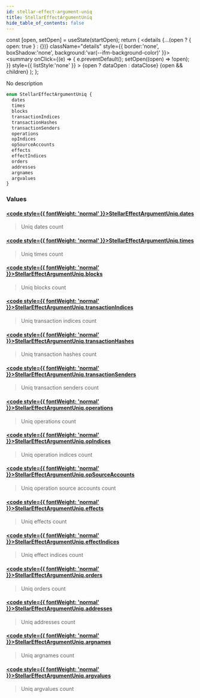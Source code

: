 ```yaml
---
id: stellar-effect-argument-uniq
title: StellarEffectArgumentUniq
hide_table_of_contents: false
---
```







  const [open, setOpen] = useState(startOpen);
  return (
    <details {...(open ? { open: true } : {})} className="details" style={{ border:'none', boxShadow:'none', background:'var(--ifm-background-color)' }}>
      <summary
        onClick={(e) => {
          e.preventDefault();
          setOpen((open) => !open);
        }}
        style={{ listStyle:'none' }}
      >
      {open ? dataOpen : dataClose}
      </summary>
      {open && children}
    </details>
  );
};








No description


```graphql
enum StellarEffectArgumentUniq {
  dates
  times
  blocks
  transactionIndices
  transactionHashes
  transactionSenders
  operations
  opIndices
  opSourceAccounts
  effects
  effectIndices
  orders
  addresses
  argnames
  argvalues
}
```




### Values

#### [<code style={{ fontWeight: 'normal' }}>StellarEffectArgumentUniq.<b>dates</b></code>](#)  
> 
> 
> Uniq dates count
> 

#### [<code style={{ fontWeight: 'normal' }}>StellarEffectArgumentUniq.<b>times</b></code>](#)  
> 
> 
> Uniq times count
> 

#### [<code style={{ fontWeight: 'normal' }}>StellarEffectArgumentUniq.<b>blocks</b></code>](#)  
> 
> 
> Uniq blocks count
> 

#### [<code style={{ fontWeight: 'normal' }}>StellarEffectArgumentUniq.<b>transactionIndices</b></code>](#)  
> 
> 
> Uniq transaction indices count
> 

#### [<code style={{ fontWeight: 'normal' }}>StellarEffectArgumentUniq.<b>transactionHashes</b></code>](#)  
> 
> 
> Uniq transaction hashes count
> 

#### [<code style={{ fontWeight: 'normal' }}>StellarEffectArgumentUniq.<b>transactionSenders</b></code>](#)  
> 
> 
> Uniq transaction senders count
> 

#### [<code style={{ fontWeight: 'normal' }}>StellarEffectArgumentUniq.<b>operations</b></code>](#)  
> 
> 
> Uniq operations count
> 

#### [<code style={{ fontWeight: 'normal' }}>StellarEffectArgumentUniq.<b>opIndices</b></code>](#)  
> 
> 
> Uniq operation indices count
> 

#### [<code style={{ fontWeight: 'normal' }}>StellarEffectArgumentUniq.<b>opSourceAccounts</b></code>](#)  
> 
> 
> Uniq operation source accounts count
> 

#### [<code style={{ fontWeight: 'normal' }}>StellarEffectArgumentUniq.<b>effects</b></code>](#)  
> 
> 
> Uniq effects count
> 

#### [<code style={{ fontWeight: 'normal' }}>StellarEffectArgumentUniq.<b>effectIndices</b></code>](#)  
> 
> 
> Uniq effect indices count
> 

#### [<code style={{ fontWeight: 'normal' }}>StellarEffectArgumentUniq.<b>orders</b></code>](#)  
> 
> 
> Uniq orders count
> 

#### [<code style={{ fontWeight: 'normal' }}>StellarEffectArgumentUniq.<b>addresses</b></code>](#)  
> 
> 
> Uniq addresses count
> 

#### [<code style={{ fontWeight: 'normal' }}>StellarEffectArgumentUniq.<b>argnames</b></code>](#)  
> 
> 
> Uniq argnames count
> 

#### [<code style={{ fontWeight: 'normal' }}>StellarEffectArgumentUniq.<b>argvalues</b></code>](#)  
> 
> 
> Uniq argvalues count
> 



